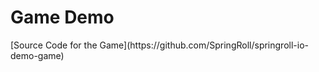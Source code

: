 
# Game Demo

<GameDemo   />

<p style={{textAlign: 'center', marginTop: -5}}>
    [Source Code for the Game](https://github.com/SpringRoll/springroll-io-demo-game)
</p>